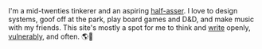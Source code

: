 
<Layout hideGuestbook="true" overflowHidden="true" targetParent="true">
  <div class="absolute top-2 left-2 text-sm">
      I'm a mid-twenties tinkerer and an aspiring <a href="/library/highlights/books/OL52567052M/" target="_blank">half-asser</a>.
      I love to design systems, goof off at the park, play board
      games and D&D, and make music with my friends. This site's mostly a spot for me to think and <a href="/cards" target="_blank">write</a>
      openly, <a href="/library/highlights/tags/vulnerability/" target="_blank">vulnerably</a>, and often. 🌎🌱
  </div>
  <div class="min-h-[45vh]"/>
</Layout>
